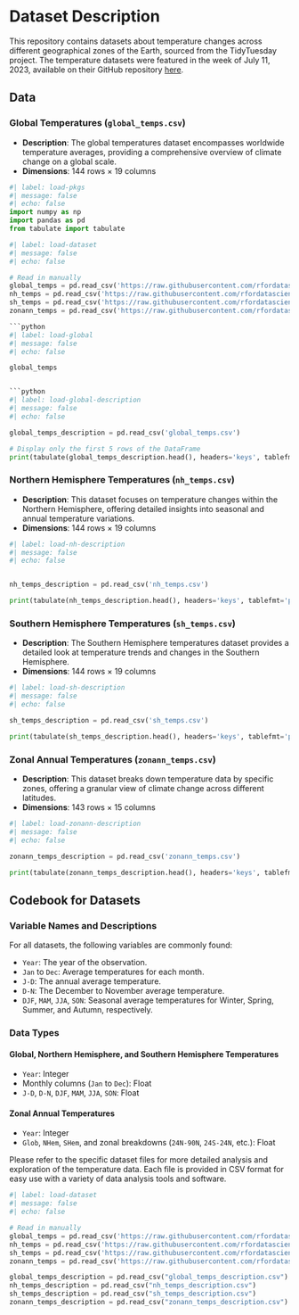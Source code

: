 # Dataset Description

This repository contains datasets about temperature changes across different geographical zones of the Earth, sourced from the TidyTuesday project. The temperature datasets were featured in the week of July 11, 2023, available on their GitHub repository [here](https://github.com/rfordatascience/tidytuesday/tree/master/data/2023/2023-07-11).

## Data

### Global Temperatures (`global_temps.csv`)

- **Description**: The global temperatures dataset encompasses worldwide temperature averages, providing a comprehensive overview of climate change on a global scale.
- **Dimensions**: 144 rows × 19 columns


```python
#| label: load-pkgs
#| message: false
#| echo: false
import numpy as np
import pandas as pd
from tabulate import tabulate
```

```python
#| label: load-dataset
#| message: false
#| echo: false

# Read in manually
global_temps = pd.read_csv('https://raw.githubusercontent.com/rfordatascience/tidytuesday/master/data/2023/2023-07-11/global_temps.csv')
nh_temps = pd.read_csv('https://raw.githubusercontent.com/rfordatascience/tidytuesday/master/data/2023/2023-07-11/nh_temps.csv')
sh_temps = pd.read_csv('https://raw.githubusercontent.com/rfordatascience/tidytuesday/master/data/2023/2023-07-11/sh_temps.csv')
zonann_temps = pd.read_csv('https://raw.githubusercontent.com/rfordatascience/tidytuesday/master/data/2023/2023-07-11/zonann_temps.csv')

```python
#| label: load-global
#| message: false
#| echo: false

global_temps


```python
#| label: load-global-description
#| message: false
#| echo: false

global_temps_description = pd.read_csv('global_temps.csv')

# Display only the first 5 rows of the DataFrame
print(tabulate(global_temps_description.head(), headers='keys', tablefmt='pipe', showindex=False, stralign='center'))


```





### Northern Hemisphere Temperatures (`nh_temps.csv`)

- **Description**: This dataset focuses on temperature changes within the Northern Hemisphere, offering detailed insights into seasonal and annual temperature variations.
- **Dimensions**: 144 rows × 19 columns



```python
#| label: load-nh-description
#| message: false
#| echo: false


nh_temps_description = pd.read_csv('nh_temps.csv')

print(tabulate(nh_temps_description.head(), headers='keys', tablefmt='pipe', showindex=False, stralign='center'))

```


### Southern Hemisphere Temperatures (`sh_temps.csv`)

- **Description**: The Southern Hemisphere temperatures dataset provides a detailed look at temperature trends and changes in the Southern Hemisphere.
- **Dimensions**: 144 rows × 19 columns


```python
#| label: load-sh-description
#| message: false
#| echo: false

sh_temps_description = pd.read_csv('sh_temps.csv')

print(tabulate(sh_temps_description.head(), headers='keys', tablefmt='pipe', showindex=False, stralign='center'))

```


### Zonal Annual Temperatures (`zonann_temps.csv`)

- **Description**: This dataset breaks down temperature data by specific zones, offering a granular view of climate change across different latitudes.
- **Dimensions**: 143 rows × 15 columns



```python
#| label: load-zonann-description
#| message: false
#| echo: false

zonann_temps_description = pd.read_csv('zonann_temps.csv')

print(tabulate(zonann_temps_description.head(), headers='keys', tablefmt='pipe', showindex=False, stralign='center'))

```



## Codebook for Datasets

### Variable Names and Descriptions

For all datasets, the following variables are commonly found:

- `Year`: The year of the observation.
- `Jan` to `Dec`: Average temperatures for each month.
- `J-D`: The annual average temperature.
- `D-N`: The December to November average temperature.
- `DJF`, `MAM`, `JJA`, `SON`: Seasonal average temperatures for Winter, Spring, Summer, and Autumn, respectively.

### Data Types

#### Global, Northern Hemisphere, and Southern Hemisphere Temperatures

- `Year`: Integer
- Monthly columns (`Jan` to `Dec`): Float
- `J-D`, `D-N`, `DJF`, `MAM`, `JJA`, `SON`: Float




#### Zonal Annual Temperatures

- `Year`: Integer
- `Glob`, `NHem`, `SHem`, and zonal breakdowns (`24N-90N`, `24S-24N`, etc.): Float



Please refer to the specific dataset files for more detailed analysis and exploration of the temperature data. Each file is provided in CSV format for easy use with a variety of data analysis tools and software.


```python
#| label: load-dataset
#| message: false
#| echo: false

# Read in manually
global_temps = pd.read_csv('https://raw.githubusercontent.com/rfordatascience/tidytuesday/master/data/2023/2023-07-11/global_temps.csv')
nh_temps = pd.read_csv('https://raw.githubusercontent.com/rfordatascience/tidytuesday/master/data/2023/2023-07-11/nh_temps.csv')
sh_temps = pd.read_csv('https://raw.githubusercontent.com/rfordatascience/tidytuesday/master/data/2023/2023-07-11/sh_temps.csv')
zonann_temps = pd.read_csv('https://raw.githubusercontent.com/rfordatascience/tidytuesday/master/data/2023/2023-07-11/zonann_temps.csv')

global_temps_description = pd.read_csv("global_temps_description.csv")
nh_temps_description = pd.read_csv("nh_temps_description.csv")
sh_temps_description = pd.read_csv("sh_temps_description.csv")
zonann_temps_description = pd.read_csv("zonann_temps_description.csv")
```



